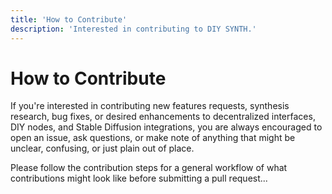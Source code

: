 ```yaml
---
title: 'How to Contribute'
description: 'Interested in contributing to DIY SYNTH.'
---
```


# How to Contribute

If you're interested in contributing new features requests, synthesis research, bug fixes, or desired enhancements to decentralized interfaces, DIY nodes, and Stable Diffusion integrations, you are always encouraged to open an issue, ask questions, or make note of anything that might be unclear, confusing, or just plain out of place.

Please follow the contribution steps for a general workflow of what contributions might look like before submitting a pull request...